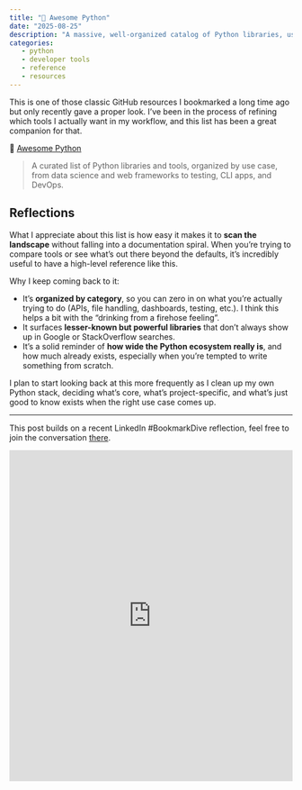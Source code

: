 ```yaml
---
title: "📌 Awesome Python"
date: "2025-08-25"
description: "A massive, well-organized catalog of Python libraries, useful both for expanding your toolset and orienting yourself in the broader ecosystem."
categories:
   - python
   - developer tools
   - reference
   - resources
---
```


This is one of those classic GitHub resources I bookmarked a long time ago but only recently gave a proper look. I’ve been in the process of refining which tools I actually want in my workflow, and this list has been a great companion for that.

📌 [Awesome Python](https://github.com/vinta/awesome-python)

> A curated list of Python libraries and tools, organized by use case, from data science and web frameworks to testing, CLI apps, and DevOps.

## Reflections

What I appreciate about this list is how easy it makes it to **scan the landscape** without falling into a documentation spiral. When you're trying to compare tools or see what's out there beyond the defaults, it's incredibly useful to have a high-level reference like this.

Why I keep coming back to it:

- It’s **organized by category**, so you can zero in on what you’re actually trying to do (APIs, file handling, dashboards, testing, etc.). I think this helps a bit with the "drinking from a firehose feeling".
- It surfaces **lesser-known but powerful libraries** that don’t always show up in Google or StackOverflow searches.
- It’s a solid reminder of **how wide the Python ecosystem really is**, and how much already exists, especially when you’re tempted to write something from scratch.

I plan to start looking back at this more frequently as I clean up my own Python stack, deciding what’s core, what’s project-specific, and what’s just good to know exists when the right use case comes up.

---

This post builds on a recent LinkedIn #BookmarkDive reflection, feel free to join the conversation [there](https://www.linkedin.com/posts/mirandaleigh_github-vintaawesome-python-an-opinionated-activity-7365771029052305411-WLFQ?utm_source=share&utm_medium=member_desktop&rcm=ACoAAAlIdLkBFtiJzHRZxK10HWpjPNqHsthrMgg).

<iframe src="https://www.linkedin.com/embed/feed/update/urn:li:share:7365771028213415940?collapsed=1" height="588" width="504" frameborder="0" allowfullscreen="" title="Embedded post"></iframe>
